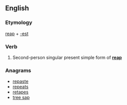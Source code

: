 ==English==

===Etymology===
[[reap]] + [[-est]]

===Verb===
{{en-verb form}}

# {{context|archaic}} Second-person singular present simple form of '''[[reap]]'''

===Anagrams===
* [[repaste#English|repaste]]
* [[repeats#English|repeats]]
* [[retapes#English|retapes]]
* [[tree sap#English|tree sap]]